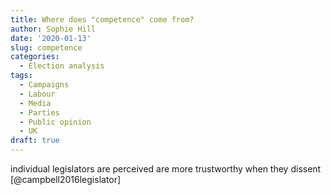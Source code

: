 ```yaml
---
title: Where does "competence" come from?
author: Sophie Hill
date: '2020-01-13'
slug: competence
categories:
  - Election analysis
tags:
  - Campaigns
  - Labour
  - Media
  - Parties
  - Public opinion
  - UK
draft: true
---
```



individual legislators are perceived are more trustworthy when they dissent [@campbell2016legislator]
